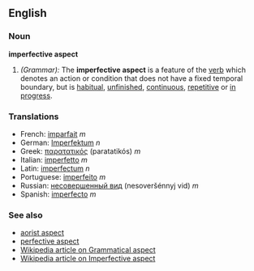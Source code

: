 ==English==
===Noun===
'''imperfective aspect'''

#''(Grammar):'' The '''imperfective aspect''' is a feature of the [[verb]] which denotes an action or condition that does not have a fixed temporal boundary, but is [[habitual]], [[unfinished]], [[continuous]], [[repetitive]] or [[in progress]].

===Translations===
*French: [[imparfait]] ''m''
*German: [[Imperfektum]] ''n''
*Greek: [[παρατατικός]] (paratatikós) ''m''
*Italian: [[imperfetto]] ''m''
*Latin: [[imperfectum]] ''n''
*Portuguese: [[imperfeito]] ''m''
*Russian: [[несовершенный вид]] (nesoveršénnyj vid) ''m''
*Spanish: [[imperfecto]] ''m''

===See also===
*[[aorist aspect]]
*[[perfective aspect]]
*[[w:Grammatical aspect|Wikipedia article on Grammatical aspect]]
*[[w:Imperfective aspect|Wikipedia article on Imperfective aspect]]